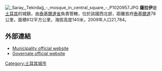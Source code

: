 [[Image:_Saray,_Tekirdağ_-_mosque_in_central_square_-_P1020957.JPG|thumb]]	
'''薩拉伊'''是[[土耳其|土耳其]]的城鎮，由[[泰基爾達省|泰基爾達省]]負責管轄，位於該國西北部，距離首府[[泰基爾達|泰基爾達]]78公里，面積612平方公里，海拔高度140米，2009年人口21,784。

==外部連結==
*[https://web.archive.org/web/20120614230059/http://www.saray.bel.tr/s/default.asp Municipality official website] 
*[http://www.tekirdagsaray.gov.tr/ Governate official website]

{{Turkey-geo-stub}}
[[Category:土耳其城市|Category:土耳其城市]]